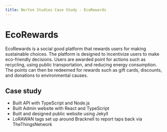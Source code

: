 ```yaml
---
title: Norton Studios Case Study - EcoRewards
---
```


# EcoRewards

EcoRewards is a social good platform that rewards users for making sustainable choices. The platform is designed to incentivize users to make eco-friendly decisions. Users are awarded point for actions such as recycling, using public transportation, and reducing energy consumption. The points can then be redeemed for rewards such as gift cards, discounts, and donations to environmental causes.

## Case study

- Built API with TypeScript and Node.js
- Built Admin website with React and TypeScript
- Built and designed public website using Jekyll
- LoRAWAN tags set up around Bracknell to report taps back via TheThingsNetwork